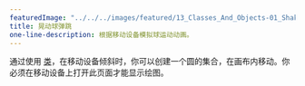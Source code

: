 ---
featuredImage: "../../../images/featured/13_Classes_And_Objects-01_Shake_Ball_Bounce-thumbnail.png"
title: 晃动球弹跳
one-line-description: 根据移动设备模拟球运动动画。
---

通过使用
<a href="https://p5js.org/reference/#/p5/class" target="_blank">类</a>，在移动设备倾斜时，你可以创建一个圆的集合，在画布内移动。你必须在移动设备上打开此页面才能显示绘图。